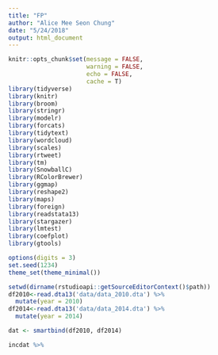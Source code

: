 ```yaml
---
title: "FP"
author: "Alice Mee Seon Chung"
date: "5/24/2018"
output: html_document
---
```


```r
knitr::opts_chunk$set(message = FALSE,
                      warning = FALSE,
                      echo = FALSE,
                      cache = T)
library(tidyverse)
library(knitr)
library(broom)
library(stringr)
library(modelr)
library(forcats)
library(tidytext)
library(wordcloud)
library(scales)
library(rtweet)
library(tm)
library(SnowballC)
library(RColorBrewer)
library(ggmap)
library(reshape2)
library(maps)
library(foreign)
library(readstata13)
library(stargazer)
library(lmtest)
library(coefplot)
library(gtools)

options(digits = 3)
set.seed(1234)
theme_set(theme_minimal())
```

```r
setwd(dirname(rstudioapi::getSourceEditorContext()$path))
df2010<-read.dta13('data/data_2010.dta') %>%
  mutate(year = 2010)
df2014<-read.dta13('data/data_2014.dta') %>%
  mutate(year = 2014)

dat <- smartbind(df2010, df2014)

incdat %>% 
```


